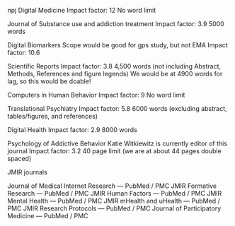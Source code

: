 npj Digital Medicine
Impact factor: 12
No word limit

Journal of Substance use and addiction treatment
Impact factor: 3.9
5000 words

Digital Biomarkers
Scope would be good for gps study, but not EMA
Impact factor: 10.6

Scientific Reports
Impact factor: 3.8
4,500 words (not including Abstract, Methods, References and figure legends)
We would be at 4900 words for lag, so this would be doable!

Computers in Human Behavior
Impact factor: 9
No word limit

Translational Psychiatry
Impact factor: 5.8
6000 words (excluding abstract, tables/figures, and references)

Digital Health
Impact factor: 2.9
8000 words

Psychology of Addictive Behavior
Katie Witkiewitz is currently editor of this journal
Impact factor: 3.2
40 page limit (we are at about 44 pages double spaced)

JMIR journals

Journal of Medical Internet Research — PubMed / PMC
JMIR Formative Research — PubMed / PMC
JMIR Human Factors — PubMed / PMC
JMIR Mental Health — PubMed / PMC
JMIR mHealth and uHealth — PubMed / PMC
JMIR Research Protocols — PubMed / PMC
Journal of Participatory Medicine — PubMed / PMC
